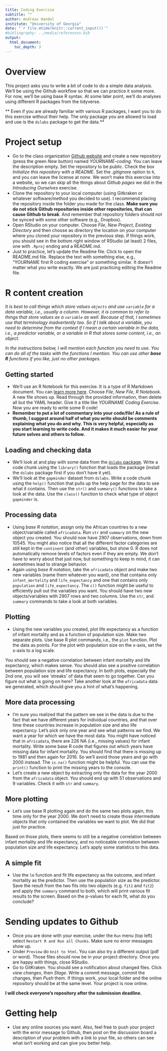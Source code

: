 ---
title: Coding Exercise
subtitle: ""
author: Andreas Handel
institute: "University of Georgia"
date: "`r file.mtime(knitr::current_input())`"
#bibliography: ../media/references.bib
output: 
  html_document:
    toc_depth: 3
---

# Overview

This project asks you to write a bit of code to do a simple data analysis. 
We'll be using the Github workflow so that we can practice it some more.
For now, we'll be using base R syntax. At some later point, we'll do analyses using different R packages from the tidyverse. 

** Even if you are already familiar with various R packages, I want you to do this exercise without their help. The only package you are allowed to load and use is the `dslabs` package to get the data.**


# Project setup
* Go to the class organization [Github website](https://github.com/epid8060fall2019) and create a new repository (press the green _New_ button) named _YOURNAME-coding_. You can leave the description empty. Set the repository to be public. Check the box _Initialize this repository with a README_. Set the _.gitignore_ option to `R`, and you can leave the license at _none_. We won't make this exercise into a website, so we can skip all the things about _Github pages_ we did in the _Introducing Ourselves_ exercise.
* Clone the repository to your local computer (using Gitkraken or whatever software/method you decided to use). I recommend placing the repository inside the folder you made for the class. **Make sure you do not stick Github repositories inside other repositories, that can cause Github to break**. And remember that repository folders should not be synced with some other software (e.g., Dropbox).
* Open RStudio on your computer. Choose _File_, _New Project_, _Existing Directory_ and then choose as directory the location on your computer where you cloned your repository in the previous step. If things work, you should see in the bottom right window of RStudio (at least) 2 files, one with `.Rproj` ending and a README.md. 
* Just to practice, let's update the Readme file. Click to open the README.md file. Replace the text with something else, e.g., "YOURNAME first R coding exercise" or something similar. It doesn't matter what you write exactly. We are just practicing editing the Readme file.


# R content creation

_It is best to call things which store values `objects` and use `variable` for a data variable, i.e., usually a column. However, it is common to refer to things that store values as a `variable` as well. Because of that, I sometimes use that terminology inadvertently too. So if I talk about a variable, you need to determine from the context if I mean a certain variable in the data, i.e., a predictor variable, or a variable in R that stores some content, i.e., an object._

_In the instructions below, I will mention each function you need to use. You can do all of the tasks with the functions I mention. You can use other __base R__ functions if you like, just no other packages._

## Getting started
* We'll use an R Notebook for this exercise. It is a type of R Markdown document. You can [learn more here](https://bookdown.org/yihui/rmarkdown/notebook.html). Choose _File_, _New File_, _R Notebook_. A new file shows up. Read through the provided information, then delete all but the YAML header. Give it a title like _YOURNAME Coding Exercise_. Now you are ready to write some R code!
* **Remember to put a lot of commentary into your code/file! As a rule of thumb, I suggest around half of what you write should be comments explaining what you do and why. This is very helpful, especially as you start learning to write code. And it makes it much easier for your future selves and others to follow.**

## Loading and checking data
* We'll look at and play with some data from the [`dslabs` package](https://simplystatistics.org/2018/01/22/the-dslabs-package-provides-datasets-for-teaching-data-science/). Write a code chunk using the `library()` function that loads the package (install the `dslabs` package first if you don't have it yet).
* We'll look at the `gapminder` dataset from `dslabs`. Write a code chunk using the `help()` function that pulls up the help page for the data to see what it contains. Then use the `str()` and `summary()` functions to take a look at the data. Use the `class()` function to check what type of object `gapminder` is.

## Processing data
* Using _base R notation_, assign only the African countries to a new object/variable called `africadata`. Run `str` and `summary` on the new object you created. You should now have 2907 observations, down from 10545. You might also notice that all the different factor categories are still kept in the `continent` (and other) variables, but show 0. R does not automatically remove levels of factors even if they are empty. We don't have to worry about that just now, but something to keep in mind, it can sometimes lead to strange behavior.
* Again using _base R notation_, take the `africadata` object and make two new variables (name them whatever you want), one that contains only `infant_mortality` and `life_expectancy` and one that contains only `population` and `life_expectancy`. The `c()` function might be useful to efficiently pull out the variables you want. You should have two new objects/variables with 2907 rows and two columns. Use the `str`, and `summary` commands to take a look at both variables.

## Plotting
* Using the new variables you created, plot life expectancy as a function of infant mortality and as a function of population size. Make two separate plots. Use base R plot commands, i.e., the `plot` function. Plot the data as points. For the plot with population size on the x-axis, set the x-axis to a log scale.

You should see a negative correlation between infant mortality and life expectancy, which makes sense. You should also see a positive correlation between population size and life expectancy. In both plots, especially the 2nd one, you will see 'streaks' of data that seem to go together. Can you figure out what is going on here? Take another look at the `africadata` data we generated, which should give you a hint of what's happening. 


## More data processing
* I'm sure you realized that the pattern we see in the data is due to the fact that we have different years for individual countries, and that over time these countries increase in population size and also life expectancy. Let's pick only one year and see what patterns we find. We want a year for which we have the most data. You might have noticed that in `africadata`, there are 226 NA (i.e., missing values) for infant mortality. Write some base R code that figures out which years have missing data for infant mortality. You should find that there is missing up to 1981 and then again for 2016. So we'll avoid those years and go with 2000 instead. The `is.na()` function might be helpful. You can use the `print()` function to print the missing years to the console.
* Let's create a new object by extracting only the data for the year 2000 from the `africadata` object. You should end up with 51 observations and 9 variables. Check it with `str` and `summary`.


## More plotting
* Let's use base R plotting again and do the same two plots again, this time only for the year 2000. We don't need to create those intermediate objects that only contained the variables we want to plot. We did that just for practice.

Based on those plots, there seems to still be a negative correlation between infant mortality and life expectancy, and no noticeable correlation between population size and life expectancy. Let's apply some statistics to this data.

## A simple fit
* Use the `lm` function and fit life expectancy as the outcome, and infant mortality as the predictor. Then use the population size as the predictor. Save the result from the two fits into two objects (e.g. `fit1` and `fit2`) and apply the `summary` command to both, which will print various fit results to the screen. Based on the p-values for each fit, what do you conclude? 


# Sending updates to Github
* Once you are done with your exercise, under the `Run` menu (top left) select `Restart R and Run all Chunks`. Make sure no error messages show up.
* Under `Preview` do `knit to html`. You can also try a different output (pdf or word). Those files should now be in your project directory. Once you are happy with things, close RStudio. 
* Go to GitKraken. You should see a notification about changed files. Click _view changes_, then _Stage_. Write a commit message, commit the changes, then _Push_ them. If things work, your local folder and the online repository should be at the same level. Your project is now online.

**I will check everyone's repository after the submission deadline.**

# Getting help
* Use any online sources you want. Also, feel free to push your project with the error message to Github, then post on the discussion board a description of your problem with a link to your file, so others can see what isn't working and can give you better help.